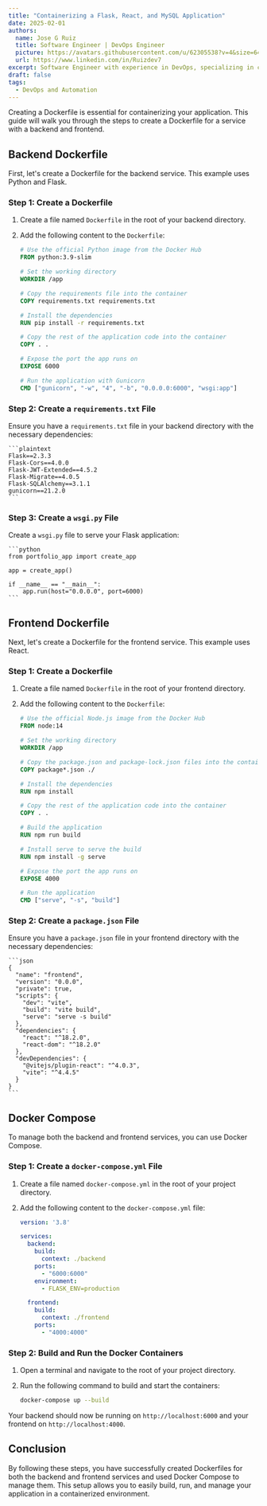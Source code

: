 ```yaml
---
title: "Containerizing a Flask, React, and MySQL Application"
date: 2025-02-01
authors:
  name: Jose G Ruiz
  title: Software Engineer | DevOps Engineer
  picture: https://avatars.githubusercontent.com/u/62305538?v=4&size=64
  url: https://www.linkedin.com/in/Ruizdev7
excerpt: Software Engineer with experience in DevOps, specializing in creating and maintaining scalable infrastructures using Kubernetes and Docker. Proficient in Python (Flask, FastAPI) and well-versed in CI/CD and process automation. Passionate about improving developer experience and optimizing workflows. Knowledgeable in AWS, Power BI, and Agile methodologies (Scrum)…
draft: false
tags:
  - DevOps and Automation
---
```


Creating a Dockerfile is essential for containerizing your application. This guide will walk you through the steps to create a Dockerfile for a service with a backend and frontend.

## Backend Dockerfile

First, let's create a Dockerfile for the backend service. This example uses Python and Flask.

### Step 1: Create a Dockerfile

1. Create a file named `Dockerfile` in the root of your backend directory.
2. Add the following content to the `Dockerfile`:

    ```dockerfile
    # Use the official Python image from the Docker Hub
    FROM python:3.9-slim

    # Set the working directory
    WORKDIR /app

    # Copy the requirements file into the container
    COPY requirements.txt requirements.txt

    # Install the dependencies
    RUN pip install -r requirements.txt

    # Copy the rest of the application code into the container
    COPY . .

    # Expose the port the app runs on
    EXPOSE 6000

    # Run the application with Gunicorn
    CMD ["gunicorn", "-w", "4", "-b", "0.0.0.0:6000", "wsgi:app"]
    ```

### Step 2: Create a `requirements.txt` File

Ensure you have a `requirements.txt` file in your backend directory with the necessary dependencies:

    ```plaintext
    Flask==2.3.3
    Flask-Cors==4.0.0
    Flask-JWT-Extended==4.5.2
    Flask-Migrate==4.0.5
    Flask-SQLAlchemy==3.1.1
    gunicorn==21.2.0
    ```

### Step 3: Create a `wsgi.py` File

Create a `wsgi.py` file to serve your Flask application:

    ```python
    from portfolio_app import create_app

    app = create_app()

    if __name__ == "__main__":
        app.run(host="0.0.0.0", port=6000)
    ```

## Frontend Dockerfile

Next, let's create a Dockerfile for the frontend service. This example uses React.

### Step 1: Create a Dockerfile

1. Create a file named `Dockerfile` in the root of your frontend directory.
2. Add the following content to the `Dockerfile`:

    ```dockerfile
    # Use the official Node.js image from the Docker Hub
    FROM node:14

    # Set the working directory
    WORKDIR /app

    # Copy the package.json and package-lock.json files into the container
    COPY package*.json ./

    # Install the dependencies
    RUN npm install

    # Copy the rest of the application code into the container
    COPY . .

    # Build the application
    RUN npm run build

    # Install serve to serve the build
    RUN npm install -g serve

    # Expose the port the app runs on
    EXPOSE 4000

    # Run the application
    CMD ["serve", "-s", "build"]
    ```

### Step 2: Create a `package.json` File

Ensure you have a `package.json` file in your frontend directory with the necessary dependencies:

    ```json
    {
      "name": "frontend",
      "version": "0.0.0",
      "private": true,
      "scripts": {
        "dev": "vite",
        "build": "vite build",
        "serve": "serve -s build"
      },
      "dependencies": {
        "react": "^18.2.0",
        "react-dom": "^18.2.0"
      },
      "devDependencies": {
        "@vitejs/plugin-react": "^4.0.3",
        "vite": "^4.4.5"
      }
    }
    ```

## Docker Compose

To manage both the backend and frontend services, you can use Docker Compose.

### Step 1: Create a `docker-compose.yml` File

1. Create a file named `docker-compose.yml` in the root of your project directory.
2. Add the following content to the `docker-compose.yml` file:

    ```yaml
    version: '3.8'

    services:
      backend:
        build:
          context: ./backend
        ports:
          - "6000:6000"
        environment:
          - FLASK_ENV=production

      frontend:
        build:
          context: ./frontend
        ports:
          - "4000:4000"
    ```

### Step 2: Build and Run the Docker Containers

1. Open a terminal and navigate to the root of your project directory.
2. Run the following command to build and start the containers:

    ```sh
    docker-compose up --build
    ```

Your backend should now be running on `http://localhost:6000` and your frontend on `http://localhost:4000`.

## Conclusion

By following these steps, you have successfully created Dockerfiles for both the backend and frontend services and used Docker Compose to manage them. This setup allows you to easily build, run, and manage your application in a containerized environment.

